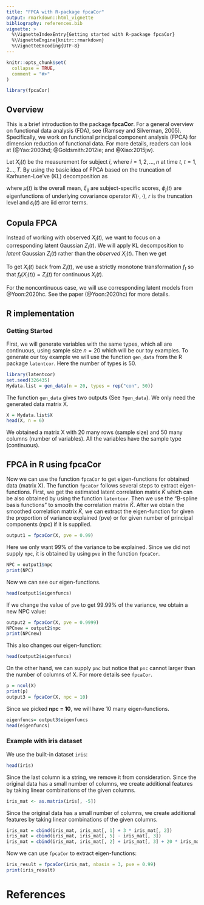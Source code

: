```yaml
---
title: "FPCA with R-package fpcaCor"
output: rmarkdown::html_vignette
bibliography: references.bib
vignette: >
  %\VignetteIndexEntry{Getting started with R-package fpcaCor}
  %\VignetteEngine{knitr::rmarkdown}
  %\VignetteEncoding{UTF-8}
---
```


```r
knitr::opts_chunk$set(
  collapse = TRUE,
  comment = "#>"
)
```

```r
library(fpcaCor)
```

## Overview
This is a brief introduction to the package **fpcaCor**. For a general overview on functional data analysis (FDA), see (Ramsey and Silverman, 2005). Specifically, we work on functional principal component analysis (FPCA) for dimension reduction of functional data. For more details, readers can look at (@Yao:2003hd; @Goldsmith:2012ie; and @Xiao:2015jw). 

Let $X_i(t)$ be the measurement for subject $i,$ where $i = 1, 2, \dots, n$ at time $t, \ t = 1,2 \dots, T$. By using the basic idea of FPCA based on the truncation of Karhunen-Loe've (KL) decomposition as 

\begin{equation}
X_i(t) = \mu(t) + \sum_{j= 1}^r \xi_{ij}\phi_j(t) + \varepsilon_i(t),
\end{equation} 

where $\mu(t)$ is the overall mean, $\xi_{ij}$ are subject-specific scores, $\phi_j(t)$ are eigenfunctions of underlying covariance operator $K(\cdot, \cdot)$, $r$ is the truncation level and $\varepsilon_i(t)$ are iid error terms. 

## Copula FPCA
Instead of working with observed $X_i(t)$, we want to focus on a corresponding latent Gaussian $Z_i(t)$. We will apply KL decomposition to *latent* Gaussian $Z_i(t)$ rather than the *observed * $X_i(t)$. Then we get 

\begin{equation}
Z_i(t) = \mu(t) + \sum_{j= 1}^r \xi_{ij}\phi_j(t) + \varepsilon_i(t).
\end{equation} 

To get $X_i(t)$ back from $Z_i(t)$,  we use a strictly monotone transformation $f_t$ so that $f_t(X_i(t)) = Z_i(t)$ for continuous $X_i(t)$. 

For the noncontinuous case, we will use corresponding latent models from @Yoon:2020hc. See the paper (@Yoon:2020hc) for more details. 

## R implementation
### Getting Started
First, we will generate variables with the same types, which all are continuous, using sample size $n = 20$ which will be our toy examples. To generate our toy example we will use the function `gen_data` from the R package `latentcor`. Here the number of types is 50.
```r
library(latentcor)
set.seed(326435)
Mydata.list = gen_data(n = 20, types = rep("con", 50))
```
The function `gen_data` gives two outputs (See `?gen_data`). We only need the generated data matrix X.
```r
X = Mydata.list$X 
head(X, n = 6)
```

We obtained a matrix X with 20 many rows (sample size) and 50 many columns (number of variables). All the variables have the sample type (continuous). 

## FPCA in R using fpcaCor

Now we can use the function `fpcaCor` to get eigen-functions for obtained data (matrix X). The function `fpcaCor` follows several steps to extract eigen-functions. First, we get the estimated latent correlation matrix $\hat K$ which can be also obtained by using the function `latentcor`. Then we use the "B-spline basis functions" to smooth the correlation matrix $\hat K$. After we obtain the smoothed correlation matrix $\tilde K$, we can extract the eigen-function for given the proportion of variance explained (pve) or for given number of principal components (npc) if it is supplied.

```r
output1 = fpcaCor(X, pve = 0.99)  
```

Here we only want 99% of the variance to be explained. Since we did not supply `npc`, it is obtained by using `pve` in the function `fpcaCor`.
 
```r
NPC = output1$npc
print(NPC)
```

Now we can see our eigen-functions.
```r
head(output1$eigenfuncs)
```

If we change the value of `pve` to get 99.99% of the variance, we obtain a new NPC value:
```r
output2 = fpcaCor(X, pve = 0.9999)  
NPCnew = output2$npc
print(NPCnew)
```
This also changes our eigen-function:
```r
head(output2$eigenfuncs)
```
 
On the other hand, we can supply `pnc` but notice that `pnc` cannot larger than the number of columns of X. For more details see `fpcaCor`.

```r
p = ncol(X)
print(p)
output3 = fpcaCor(X, npc = 10) 
```
Since we picked **npc = 10**, we will have 10 many eigen-functions.
```r
eigenfuncs= output3$eigenfuncs
head(eigenfuncs)
```
### Example with iris dataset
We use the built-in dataset `iris`:

```r
head(iris)
```
Since the last column is a string, we remove it from consideration. Since the original data has a small number of columns, we create additional features by taking linear combinations of the given columns. 

```r
iris_mat <- as.matrix(iris[, -5])
```
Since the original data has a small number of columns, we create additional features by taking linear combinations of the given columns. 
```r
iris_mat = cbind(iris_mat, iris_mat[, 1] + 3 * iris_mat[, 2]) 
iris_mat = cbind(iris_mat, iris_mat[, 5] - iris_mat[, 3])
iris_mat = cbind(iris_mat, iris_mat[, 2] + iris_mat[, 3] + 20 * iris_mat[, 4]) 
```
Now we can use `fpcaCor` to extract eigen-functions:
```r
iris_result = fpcaCor(iris_mat, nbasis = 3, pve = 0.99)  
print(iris_result)
```



# References
